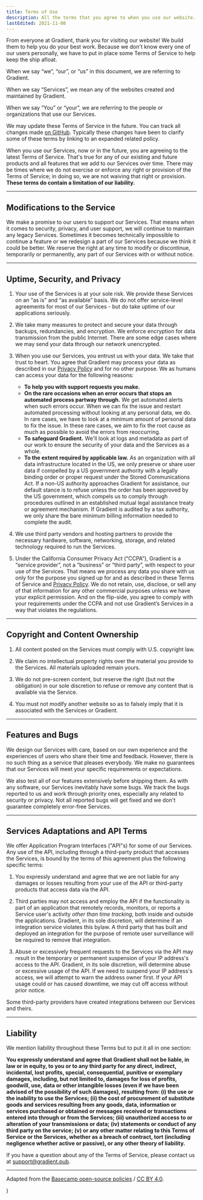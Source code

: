 ```yaml
---
title: Terms of Use
description: All the terms that you agree to when you use our website.
lastEdited: 2021-11-08
---
```



From everyone at Gradient, thank you for visiting our website! We build them to help you do your best work. Because we don't know every one of our users personally, we have to put in place some Terms of Service to help keep the ship afloat.

When we say “we”, “our”, or “us” in this document, we are referring to Gradient.

When we say “Services”, we mean any of the websites created and maintained by Gradient.

When we say “You” or “your”, we are referring to the people or organizations that use our Services.

We may update these Terms of Service in the future. You can track all changes made [on GitHub](https://github.com/vuluongj20/gradient/blob/master/src/pages/policies/terms.mdx). Typically these changes have been to clarify some of these terms by linking to an expanded related policy.

When you use our Services, now or in the future, you are agreeing to the latest Terms of Service. That's true for any of our existing and future products and all features that we add to our Services over time. There may be times where we do not exercise or enforce any right or provision of the Terms of Service; in doing so, we are not waiving that right or provision. **These terms do contain a limitation of our liability.**

---

## Modifications to the Service

We make a promise to our users to support our Services. That means when it comes to security, privacy, and user support, we will continue to maintain any legacy Services. Sometimes it becomes technically impossible to continue a feature or we redesign a part of our Services because we think it could be better. We reserve the right at any time to modify or discontinue, temporarily or permanently, any part of our Services with or without notice.

---

## Uptime, Security, and Privacy

1. Your use of the Services is at your sole risk. We provide these Services on an “as is” and “as available” basis. We do not offer service-level agreements for most of our Services - but do take uptime of our applications seriously.

2. We take many measures to protect and secure your data through backups, redundancies, and encryption. We enforce encryption for data transmission from the public Internet. There are some edge cases where we may send your data through our network unencrypted.

3. When you use our Services, you entrust us with your data. We take that trust to heart. You agree that Gradient may process your data as described in our [Privacy Policy](/policies/privacy) and for no other purpose. We as humans can access your data for the following reasons:

   - **To help you with support requests you make.**
   - **On the rare occasions when an error occurs that stops an automated process partway through.** We get automated alerts when such errors occur. When we can fix the issue and restart automated processing without looking at any personal data, we do. In rare cases, we have to look at a minimum amount of personal data to fix the issue. In these rare cases, we aim to fix the root cause as much as possible to avoid the errors from reoccurring.
   - **To safeguard Gradient.** We'll look at logs and metadata as part of our work to ensure the security of your data and the Services as a whole.
   - **To the extent required by applicable law.** As an organization with all data infrastructure located in the US, we only preserve or share user data if compelled by a US government authority with a legally binding order or proper request under the Stored Communications Act. If a non-US authority approaches Gradient for assistance, our default stance is to refuse unless the order has been approved by the US government, which compels us to comply through procedures outlined in an established mutual legal assistance treaty or agreement mechanism. If Gradient is audited by a tax authority, we only share the bare minimum billing information needed to complete the audit.

4. We use third party vendors and hosting partners to provide the necessary hardware, software, networking, storage, and related technology required to run the Services.

5. Under the California Consumer Privacy Act (“CCPA”), Gradient is a “service provider”, not a “business” or “third party”, with respect to your use of the Services. That means we process any data you share with us only for the purpose you signed up for and as described in these Terms of Service and [Privacy Policy](/policies/privacy). We do not retain, use, disclose, or sell any of that information for any other commercial purposes unless we have your explicit permission. And on the flip-side, you agree to comply with your requirements under the CCPA and not use Gradient’s Services in a way that violates the regulations.

---

## Copyright and Content Ownership

1. All content posted on the Services must comply with U.S. copyright law.

2. We claim no intellectual property rights over the material you provide to the Services. All materials uploaded remain yours.

3. We do not pre-screen content, but reserve the right (but not the obligation) in our sole discretion to refuse or remove any content that is available via the Service.

4. You must not modify another website so as to falsely imply that it is associated with the Services or Gradient.

---

## Features and Bugs

We design our Services with care, based on our own experience and the experiences of users who share their time and feedback. However, there is no such thing as a service that pleases everybody. We make no guarantees that our Services will meet your specific requirements or expectations.

We also test all of our features extensively before shipping them. As with any software, our Services inevitably have some bugs. We track the bugs reported to us and work through priority ones, especially any related to security or privacy. Not all reported bugs will get fixed and we don't guarantee completely error-free Services.

---

## Services Adaptations and API Terms

We offer Application Program Interfaces ("API"s) for some of our Services. Any use of the API, including through a third-party product that accesses the Services, is bound by the terms of this agreement plus the following specific terms:

1. You expressly understand and agree that we are not liable for any damages or losses resulting from your use of the API or third-party products that access data via the API.

2. Third parties may not access and employ the API if the functionality is part of an application that remotely records, monitors, or reports a Service user's activity _other than time tracking_, both inside and outside the applications. Gradient, in its sole discretion, will determine if an integration service violates this bylaw. A third party that has built and deployed an integration for the purpose of remote user surveillance will be required to remove that integration.

3. Abuse or excessively frequent requests to the Services via the API may result in the temporary or permanent suspension of your IP address's access to the API. Gradient, in its sole discretion, will determine abuse or excessive usage of the API. If we need to suspend your IP address's access, we will attempt to warn the address owner first. If your API usage could or has caused downtime, we may cut off access without prior notice.

Some third-party providers have created integrations between our Services and theirs.

---

## Liability

We mention liability throughout these Terms but to put it all in one section:

**You expressly understand and agree that Gradient shall not be liable, in law or in equity, to you or to any third party for any direct, indirect, incidental, lost profits, special, consequential, punitive or exemplary damages, including, but not limited to, damages for loss of profits, goodwill, use, data or other intangible losses (even if we have been advised of the possibility of such damages), resulting from: (i) the use or the inability to use the Services; (ii) the cost of procurement of substitute goods and services resulting from any goods, data, information or services purchased or obtained or messages received or transactions entered into through or from the Services; (iii) unauthorized access to or alteration of your transmissions or data; (iv) statements or conduct of any third party on the service; (v) or any other matter relating to this Terms of Service or the Services, whether as a breach of contract, tort (including negligence whether active or passive), or any other theory of liability.**

If you have a question about any of the Terms of Service, please contact us at [support@gradient.pub](mailto:support@gradient.pub).

---

Adapted from the [Basecamp open-source policies](https://github.com/basecamp/policies) / [CC BY 4.0](https://creativecommons.org/licenses/by/4.0/).

  <SEO title={frontmatter.title} description={frontmatter.description} />
)
